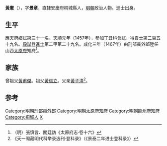 '''黃憲'''（{{bd|1428年||？}}），字'''景章'''，直隸安慶府桐城縣人，[[明朝|明朝]]政治人物。進士出身。

==生平==
應天府鄉試第三十一名。[[天顺_(明朝)|天順]]元年（1457年），參加丁丑科[[會試|會試]]，得[[貢士|貢士]]第二百五十九名。[[殿試|殿試]]登[[進士|進士]]第二甲第二十九名。成化三年（1467年）由刑部員外郎陞任山西[[太原府|太原府]]知府<ref>（明）張慎言、關廷訪《太原府志·卷十六》</ref>。

==家族==
曾祖父[[黃甫傑|黃甫傑]]。祖父[[黃信立|黃信立]]。父亲[[黃子清|黃子清]]<ref>《天一阁藏明代科举录选刊·登科录》（《景泰二年进士登科录》）</ref>。

==参考==
{{reflist}}

{{start box}}
{{s-off}}
{{s-before|[[吳忱|吳忱]]}}
{{s-title|明朝饒州府知府|天順年間－成化年間}}
{{s-after|[[李聰_(成化進士)|李聰]]}}
{{succession box|[[張倫_(大名)|張倫]]|[[李鳴鳳|李鳴鳳]]|[[山西|山西]][[太原府|太原府]][[知府|知府]]|<small>成化三年（1467年）上任</small>}}
{{end box}}

{{天順元年丁丑科殿試金榜}}
{{DEFAULTSORT:Huang黃}}
[[Category:明朝刑部員外郎|Category:明朝刑部員外郎]]
[[Category:明朝太原府知府|Category:明朝太原府知府]]
[[Category:明朝饒州府知府|Category:明朝饒州府知府]]
[[Category:桐城人|Category:桐城人]]
[[Category:黃姓|X]]